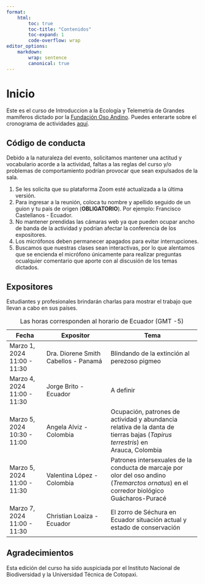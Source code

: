 ```yaml
---
format:
    html:
        toc: true
        toc-title: "Contenidos"
        toc-expand: 1
        code-overflow: wrap
editor_options:
    markdown:
        wrap: sentence
        canonical: true
---
```


# Inicio {.unnumbered}

Este es el curso de Introduccion a la Ecología y Telemetria de Grandes mamiferos dictado por la  <a href="https://osoandino.org">Fundación Oso Andino</a>. Puedes enterarte sobre el cronograma de actividades <a href="https://drive.google.com/file/d/17hlpS6ZyRcRVw-YguwXConvJJJ9oZ2c0/view">aquí</a>.

## Código de conducta {.unnumbered}

Debido a la naturaleza del evento, solicitamos mantener una actitud y vocabulario acorde a la actividad, faltas a las reglas del curso y/o problemas de comportamiento podrían provocar que sean expulsados de la sala.

1.  Se les solicita que su plataforma Zoom esté actualizada a la última versión.
2.  Para ingresar a la reunión, coloca tu nombre y apellido seguido de un guion y tu país de origen (**OBLIGATORIO**). Por ejemplo: Francisco Castellanos - Ecuador.
3.  No mantener prendidas las cámaras web ya que pueden ocupar ancho de banda de la actividad y podrían afectar la conferencia de los expositores.
4.	Los micrófonos deben permanecer apagados para evitar interrupciones.
5.	Buscamos que nuestras clases sean interactivas, por lo que alentamos que se encienda el micrófono únicamente para realizar preguntas ocualquier comentario que aporte con al discusión de los temas dictados.

## Expositores

Estudiantes y profesionales brindarán charlas para mostrar el trabajo que llevan a cabo en sus países.

+-------------------+---------------------------------+----------------------------------------------+
| Fecha             | Expositor                       | Tema                                         |
+===================+=================================+==============================================+
| Marzo 1, 2024     | Dra. Diorene Smith Cabellos     | Blindando de la extinción al perezoso pigmeo |
| 11:00 - 11:30     | - Panamá                        |                                              |
|                   |                                 |                                              |
+-------------------+---------------------------------+----------------------------------------------+
| Marzo 4, 2024     | Jorge Brito - Ecuador           | A definir                                    |
| 11:00 - 11:30     |                                 |                                              |
|                   |                                 |                                              |
+-------------------+---------------------------------+----------------------------------------------+
| Marzo 5, 2024     | Angela Alviz - Colombia         | Ocupación, patrones de actividad y abundancia|
| 10:30 - 11:00     |                                 | relativa de la danta de tierras bajas        |
|                   |                                 | (*Tapirus terrestris*) en Arauca, Colombia   |
+-------------------+---------------------------------+----------------------------------------------+
| Marzo 5, 2024     | Valentina López - Colombia      | Patrones intersexuales de la conducta de     |
| 11:00 - 11:30     |                                 | marcaje por olor del oso andino (*Tremarctos*|
|                   |                                 | *ornatus*) en el corredor biológico          |
|                   |                                 | Guácharos-Puracé                             |
+-------------------+---------------------------------+----------------------------------------------+
| Marzo 7, 2024     | Christian Loaiza - Ecuador      | El zorro de Séchura en Ecuador situación     |
| 11:00 - 11:30     |                                 | actual y estado de conservación              |
+-------------------+---------------------------------+----------------------------------------------+
: Las horas corresponden al horario de Ecuador (GMT -5)

## Agradecimientos {.unnumbered}

Esta edición del curso ha sido auspiciada por el Instituto Nacional de Biodiversidad y la Universidad Técnica de Cotopaxi.